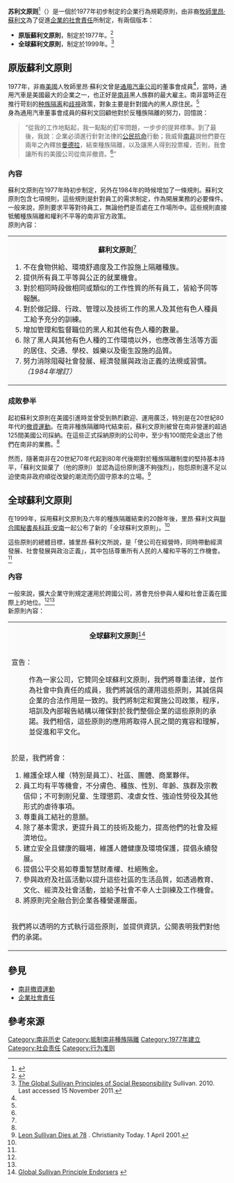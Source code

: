 '''苏利文原则'''<ref>{{cite web |url=http://csr.moea.gov.tw/standards/sullivan_principles.aspx |language=zh-hant |title=全球蘇利文原則（The Global Sullivan Principles） |publisher=中華民國經濟部官網-臺灣企業社會責任 |accessdate=2014-11-05 |deadurl=yes |archiveurl=https://web.archive.org/web/20141105164825/http://csr.moea.gov.tw/standards/sullivan_principles.aspx |archivedate=2014-11-05 }}</ref>（'''{{lang-en|Sullivan Principles}}'''）是一個於1977年初步制定的企業行為規範原則，由非裔[[牧師|牧師]][[里昂·蘇利文|里昂·蘇利文]]為了促進[[企業社會責任|企業的社會責任]]所制定，有兩個版本：
*'''原版蘇利文原則'''，制定於1977年。<ref name=Sullivan1977>{{cite web |url=http://muweb.marshall.edu/revleonsullivan/indexf.htm |language=en |title=Rev. Leon Sullivan. |publisher=The Rev. Leon Sullivan Website. |archiveurl=https://web.archive.org/web/20120730214935/http://muweb.marshall.edu/revleonsullivan/indexf.htm |archivedate=2012-07-30 |accessdate=5 June 2007 |deadurl=yes }}</ref>
*'''全球蘇利文原則'''，制定於1999年。<ref name=NewPrinciples>[http://www.thesullivanfoundation.org/about/global_sullivan_principles The Global Sullivan Principles of Social Responsibility] {{webarchive|url=https://web.archive.org/web/20110721080435/http://www.thesullivanfoundation.org/about/global_sullivan_principles |date=2011-07-21 }} Sullivan. 2010. Last accessed 15 November 2011.</ref>

==原版蘇利文原則==
1977年，非裔[[美國|美國]]人牧師里昂·蘇利文曾是[[通用汽車公司|通用汽車公司]]的董事會成員<ref name=Sullivan1977/>，當時，通用汽車是美國最大的企業之一，也正好是[[南非|南非]]黑人族群的最大雇主。南非當時正在推行苛刻的[[种族隔离|种族隔离]]和[[種族歧視|歧視]]政策，對象主要是針對國內的黑人原住民。<ref name=Sullivan1977/><br>
身為通用汽車董事會成員的蘇利文回顧他對於反種族隔離的努力，回憶說：
<blockquote>“從我的工作地點起，我一點點的釘牢問題，一步步的提昇標準。到了最後，我說：企業必須進行針對法律的[[公民不服從|公民抗命]]行動；我威脅[[南非|南非]]說他們要在兩年之內釋放[[曼德拉|曼德拉]]，結束種族隔離，以及讓黑人得到投票權，否則，我會讓所有的美國公司從南非撤資。<ref name=Sullivan1977/>”</blockquote>
===內容===
蘇利文原則在1977年時初步制定，另外在1984年的時候增加了一條規則。蘇利文原則包含七項規則，這些規則是針對員工的需求制定，作為開展業務的必要條件。一般來說，原則要求平等對待員工，無論他們是否處在工作場所中。這些規則直接牴觸種族隔離和權利不平等的南非官方政策。<br>
原則內容：
{| class="wikitable"
|-
| style="background:#FAFAFA; text-align:left;" |
<center>'''蘇利文原則'''<ref name=Sullivan1977/></center>

# 不在食物供給、環境舒適度及工作設施上隔離種族。
# 提供所有員工平等與公正的就業機會。
# 對於相同時段做相同或類似的工作性質的所有員工，皆給予同等報酬。
# 對於做記錄、行政、管理以及技術工作的黑人及其他有色人種員工給予充分的訓練。
# 增加管理和監督職位的黑人和其他有色人種的數量。
# 除了黑人與其他有色人種的工作環境以外，也應改善生活等方面的居住、交通、學校、娛樂以及衛生設施的品質。
# 努力消除阻礙社會發展、經濟發展與政治正義的法規或習慣。''（1984年增訂）''
|}

===成敗參半===
起初蘇利文原則在美國引進時並曾受到熱烈歡迎、運用廣泛，特別是在20世紀80年代的[[南非撤資運動|撤資運動]]。在南非種族隔離時代結束前，蘇利文原則被曾在南非營運的超過125間美國公司採納。在這些正式採納原則的公司中，至少有100間完全退出了他們在南非的業務。<ref name=Sullivan1977/>

然而，隨著南非在20世紀70年代起到80年代後期對於種族隔離制度的堅持基本持平，「蘇利文拋棄了（他的原則）並認為這份原則還不夠強烈」，抱怨原則還不足以迫使南非政府順從改變的潮流而仍固守原本的立場。<ref name=ChristianityToday2001>[http://www.ctlibrary.com/ct/2001/aprilweb-only/4-30-44.0.html Leon Sullivan Dies at 78] {{Wayback|url=http://www.ctlibrary.com/ct/2001/aprilweb-only/4-30-44.0.html |date=20160321212730 }}. Christianity Today. 1 April 2001.</ref>

==全球蘇利文原則==
在1999年，採用蘇利文原則及六年的種族隔離結束的20餘年後，里昂·蘇利文與[[聯合國秘書長|聯合國秘書長]][[科菲·安南|科菲·安南]]一起公布了新的「全球蘇利文原則」。<ref name=NewPrinciples/>

這些原則的總體目標，據里昂·蘇利文所說，是「使公司在經營時，同時帶動經濟發展、社會發展與政治正義」，其中包括尊重所有人民的人權和平等的工作機會。<ref name=NewPrinciples/>
===內容===
一般來說，擴大企業守則規定運用於跨國公司，將會充份參與人權和社會正義在國際上的地位。<ref name=NewPrinciples/><ref name=ChristianityToday2001/><br>
新原則內容：
{| class="wikitable" style="width:80%;"
|-
| style="background:#FAFAFA; text-align:left;" |
<center>'''全球蘇利文原則'''<ref>[http://www.thesullivanfoundation.org/gsp/endorsers/charter/default.asp Global Sullivan Principle Endorsers] {{webarchive|url=https://web.archive.org/web/20060105035029/http://www.thesullivanfoundation.org/gsp/endorsers/charter/default.asp |date=2006-01-05 }}</ref></center>
<br/>

宣告：
:作為一家公司，它贊同全球蘇利文原則，我們將尊重法律，並作為社會中負責任的成員，我們將誠信的運用這些原則，其誠信與企業的合法作用是一致的。我們將制定和實施公司政策，程序，培訓及內部報告結構以確保對於我們整個企業的這些原則的承諾。我們相信，這些原則的應用將取得人民之間的寬容和理解，並促進和平文化。
<br/>
於是，我們將會：
# 維護全球人權（特別是員工）、社區、團體、商業夥伴。
# 員工均有平等機會，不分膚色、種族、性別、年齡、族群及宗教信仰；不可剝削兒童、生理懲罰、凌虐女性、強迫性勞役及其他形式的虐待事項。
# 尊重員工結社的意願。
# 除了基本需求，更提升員工的技術及能力，提高他們的社會及經濟地位。
# 建立安全且健康的職場，維護人體健康及環境保護，提倡永續發展。
# 提倡公平交易如尊重智慧財產權、杜絕賄金。
# 參與政府及社區活動以提升這些社區的生活品質，如透過教育、文化、經濟及社會活動，並給予社會不幸人士訓練及工作機會。
# 將原則完全融合到企業各種營運層面。
<br/>
我們將以透明的方式執行這些原則，並提供資訊，公開表明我們對他們的承諾。
|}

==參見==
*[[南非撤資運動|南非撤資運動]]
*[[企業社會責任|企業社會責任]]
==參考來源==
{{reflist}}

[[Category:南非历史|Category:南非历史]]
[[Category:抵制南非種族隔離|Category:抵制南非種族隔離]]
[[Category:1977年建立|Category:1977年建立]]
[[Category:社会责任|Category:社会责任]]
[[Category:行为准则|Category:行为准则]]